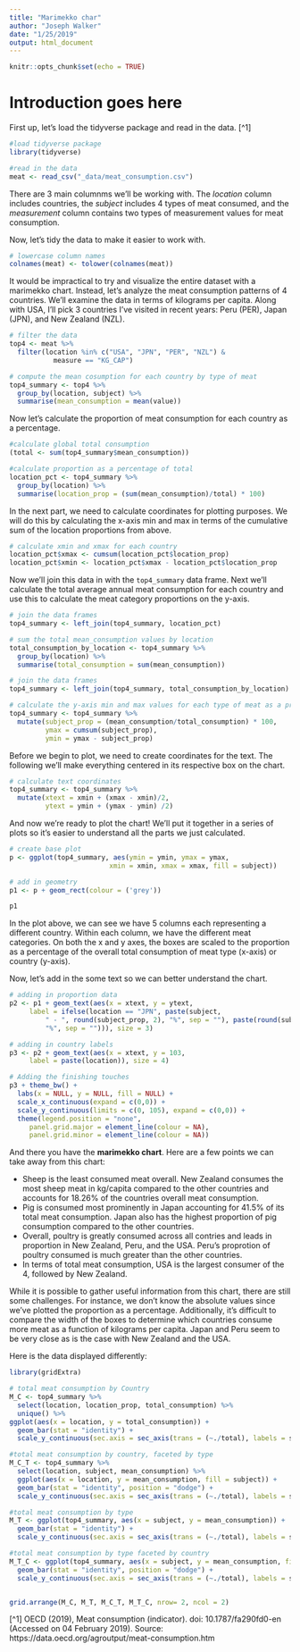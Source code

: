 ```yaml
---
title: "Marimekko char"
author: "Joseph Walker"
date: "1/25/2019"
output: html_document
---
```


```r
knitr::opts_chunk$set(echo = TRUE)
```

# Introduction goes here


First up, let's load the tidyverse package and read in the data. [^1] 
```r
#load tidyverse package
library(tidyverse)

#read in the data
meat <- read_csv("_data/meat_consumption.csv")
```

There are 3 main columnms we'll be working with. The *location* column includes countries, the *subject* includes 4 types of meat consumed, and the *measurement* column contains two types of measurement values for meat consumption.  

Now, let's tidy the data to make it easier to work with.
```r
# lowercase column names
colnames(meat) <- tolower(colnames(meat))
```

It would be impractical to try and visualize the entire dataset with a marimekko chart. Instead, let's analyze the meat consumption patterns of 4 countries. We'll examine the data in terms of kilograms per capita. Along with USA, I'll pick 3 countries I've visited in recent years: Peru (PER), Japan (JPN), and New Zealand (NZL). 

```r
# filter the data
top4 <- meat %>%
  filter(location %in% c("USA", "JPN", "PER", "NZL") & 
           measure == "KG_CAP")

# compute the mean cosumption for each country by type of meat
top4_summary <- top4 %>%
  group_by(location, subject) %>%
  summarise(mean_consumption = mean(value))
```

Now let's calculate the proportion of meat consumption for each country as a percentage. 
```r
#calculate global total consumption 
(total <- sum(top4_summary$mean_consumption))

#calculate proportion as a percentage of total
location_pct <- top4_summary %>%
  group_by(location) %>%
  summarise(location_prop = (sum(mean_consumption)/total) * 100)
```

In the next part, we need to calculate coordinates for plotting purposes. We will do this by calculating the x-axis min and max in terms of the cumulative sum of the location proportions from above.

```r
# calculate xmin and xmax for each country
location_pct$xmax <- cumsum(location_pct$location_prop)
location_pct$xmin <- location_pct$xmax - location_pct$location_prop
```

Now we'll join this data in with the `top4_summary` data frame. Next we'll calculate the total average annual meat consumption for each country and use this to calculate the meat category proportions on the y-axis.

```r
# join the data frames
top4_summary <- left_join(top4_summary, location_pct)

# sum the total mean_consumption values by location
total_consumption_by_location <- top4_summary %>%
  group_by(location) %>%
  summarise(total_consumption = sum(mean_consumption))

# join the data frames
top4_summary <- left_join(top4_summary, total_consumption_by_location)

# calculate the y-axis min and max values for each type of meat as a proportion of respective country
top4_summary <- top4_summary %>%
  mutate(subject_prop = (mean_consumption/total_consumption) * 100,
         ymax = cumsum(subject_prop),
         ymin = ymax - subject_prop)
```

Before we begin to plot, we need to create coordinates for the text. The following we'll make everything centered in its respective box on the chart.

```r
# calculate text coordinates
top4_summary <- top4_summary %>%
  mutate(xtext = xmin + (xmax - xmin)/2,
         ytext = ymin + (ymax - ymin) /2)

```

And now we're ready to plot the chart! We'll put it together in a series of plots so it's easier to understand all the parts we just calculated.

```r
# create base plot
p <- ggplot(top4_summary, aes(ymin = ymin, ymax = ymax, 
                         xmin = xmin, xmax = xmax, fill = subject))

# add in geometry
p1 <- p + geom_rect(colour = ('grey'))

p1
```

In the plot above, we can see we have 5 columns each representing a different country. Within each column, we have the different meat categories. On both the x and y axes, the boxes are scaled to the proportion as a percentage of the overall total consumption of meat type (x-axis) or country (y-axis).

Now, let's add in the some text so we can better understand the chart.

```r
# adding in proportion data
p2 <- p1 + geom_text(aes(x = xtext, y = ytext,
     label = ifelse(location == "JPN", paste(subject,
         " - ", round(subject_prop, 2), "%", sep = ""), paste(round(subject_prop, 2),
         "%", sep = ""))), size = 3)

# adding in country labels
p3 <- p2 + geom_text(aes(x = xtext, y = 103,
     label = paste(location)), size = 4)

# Adding the finishing touches
p3 + theme_bw() + 
  labs(x = NULL, y = NULL, fill = NULL) + 
  scale_x_continuous(expand = c(0,0)) +
  scale_y_continuous(limits = c(0, 105), expand = c(0,0)) +
  theme(legend.position = "none", 
     panel.grid.major = element_line(colour = NA),
     panel.grid.minor = element_line(colour = NA))
```

And there you have the **marimekko chart**. Here are a few points we can take away from this chart:

* Sheep is the least consumed meat overall. New Zealand consumes the most sheep meat in kg/capita compared to the other countries and accounts for 18.26% of the countries overall meat consumption.  
* Pig is consumed most prominently in Japan accounting for 41.5% of its total meat consumption. Japan also has the highest proportion of pig consumption compared to the other countries. 
* Overall, poultry is greatly consumed across all contries and leads in proportion in New Zealand, Peru, and the USA. Peru's proprotion of poultry consumed is much greater than the other countries.
* In terms of total meat consumption, USA is the largest consumer of the 4, followed by New Zealand. 

While it is possible to gather useful information from this chart, there are still some challenges. For instance, we don't know the absolute values since we've plotted the proportion as a percentage. Additionally, it's difficult to compare the width of the boxes to determine which countries consume more meat as a function of kilograms per capita. Japan and Peru seem to be very close as is the case with New Zealand and the USA. 

Here is the data displayed differently:

```r
library(gridExtra)

# total meat consumption by Country
M_C <- top4_summary %>%
  select(location, location_prop, total_consumption) %>%
  unique() %>%
ggplot(aes(x = location, y = total_consumption)) +
  geom_bar(stat = "identity") +
  scale_y_continuous(sec.axis = sec_axis(trans = (~./total), labels = scales::percent, name = "Relative Consumption [%]"))

#total meat consumption by country, faceted by type
M_C_T <- top4_summary %>%
  select(location, subject, mean_consumption) %>%
  ggplot(aes(x = location, y = mean_consumption, fill = subject)) +
  geom_bar(stat = "identity", position = "dodge") +
  scale_y_continuous(sec.axis = sec_axis(trans = (~./total), labels = scales::percent, name = "Relative Consumption [%]"))

#total meat consumption by type
M_T <- ggplot(top4_summary, aes(x = subject, y = mean_consumption)) +
  geom_bar(stat = "identity") +
  scale_y_continuous(sec.axis = sec_axis(trans = (~./total), labels = scales::percent, name = "Relative Consumption [%]"))

#total meat consumption by type faceted by country
M_T_C <- ggplot(top4_summary, aes(x = subject, y = mean_consumption, fill = location)) +
  geom_bar(stat = "identity", position = "dodge") +
  scale_y_continuous(sec.axis = sec_axis(trans = (~./total), labels = scales::percent, name = "Relative Consumption [%]"))


grid.arrange(M_C, M_T, M_C_T, M_T_C, nrow= 2, ncol = 2)
```



[^1] OECD (2019), Meat consumption (indicator). doi: 10.1787/fa290fd0-en (Accessed on 04 February 2019). Source: https://data.oecd.org/agroutput/meat-consumption.htm
